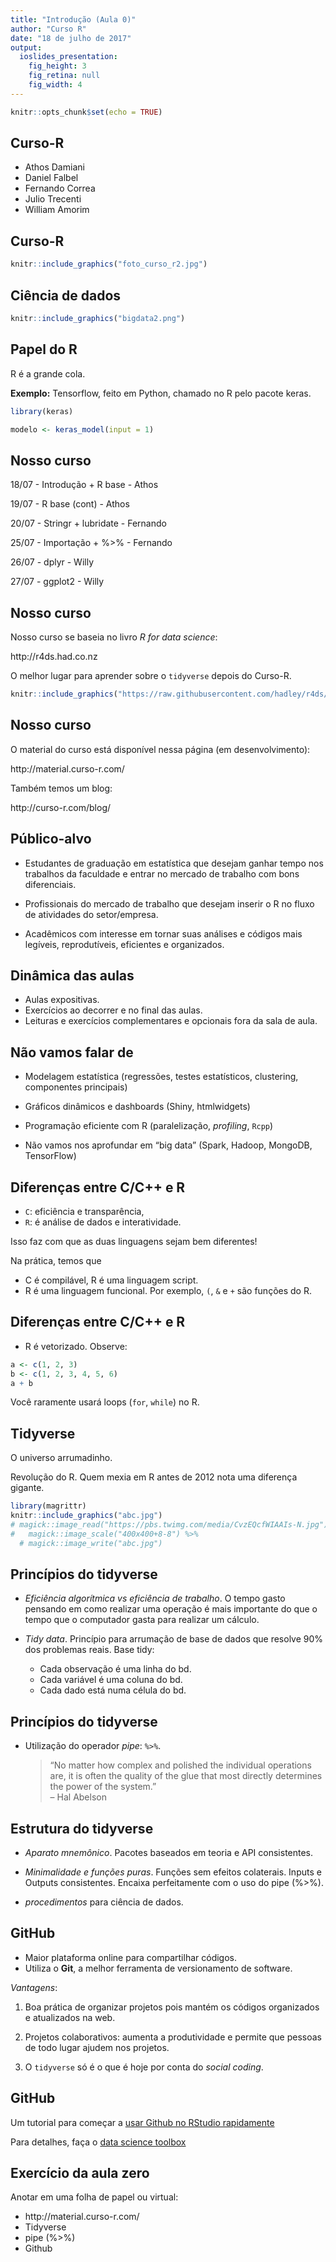 ```yaml
---
title: "Introdução (Aula 0)"
author: "Curso R"
date: "18 de julho de 2017"
output: 
  ioslides_presentation: 
    fig_height: 3
    fig_retina: null
    fig_width: 4
---
```


```r
knitr::opts_chunk$set(echo = TRUE)
```

## Curso-R

- Athos Damiani
- Daniel Falbel
- Fernando Correa 
- Julio Trecenti
- William Amorim

## Curso-R

```r
knitr::include_graphics("foto_curso_r2.jpg")
```

## Ciência de dados

```r
knitr::include_graphics("bigdata2.png")
```


## Papel do R

R é a grande cola.

**Exemplo:** Tensorflow, feito em Python, chamado no R pelo pacote keras.

```r
library(keras)

modelo <- keras_model(input = 1)
```


## Nosso curso

18/07 - Introdução + R base - Athos

19/07 - R base (cont) - Athos

20/07 - Stringr + lubridate - Fernando

25/07 - Importação + %>% - Fernando

26/07 - dplyr - Willy

27/07 - ggplot2 - Willy



## Nosso curso

Nosso curso se baseia no livro *R for data science*:

http://r4ds.had.co.nz

O melhor lugar para aprender sobre o `tidyverse` depois do Curso-R.

```r
knitr::include_graphics("https://raw.githubusercontent.com/hadley/r4ds/master/diagrams/data-science.png")
```



## Nosso curso

O material do curso está disponível nessa página (em desenvolvimento):

http://material.curso-r.com/

Também temos um blog:

http://curso-r.com/blog/



## Público-alvo

- Estudantes de graduação em estatística que desejam ganhar tempo nos trabalhos da faculdade e entrar no mercado de trabalho com bons diferenciais.

- Profissionais do mercado de trabalho que desejam inserir o R no fluxo de atividades do setor/empresa.

- Acadêmicos com interesse em tornar suas análises e códigos mais legíveis, reprodutíveis, eficientes e organizados.


## Dinâmica das aulas

- Aulas expositivas.
- Exercícios ao decorrer e no final das aulas.
- Leituras e exercícios complementares e opcionais fora da sala de aula.


<!-- ## Requisitos básicos  -->

<!-- - Lógica de programação. -->

<!-- - Veja essa apresentação de aprox. 10 min (slides: 13 ao 43): -->

<!-- http://curso-r.github.io/slides/aula_00_01_apresentacao.html  -->

<!-- - Leia esse post de blog (aprox. 5 min): -->

<!-- https://blog.rstudio.org/2016/09/15/tidyverse-1-0-0/ -->

<!-- - Se quiser ganhar tempo, crie uma conta no Github. -->


## Não vamos falar de

- Modelagem estatística (regressões, testes estatísticos, clustering, componentes principais)

- Gráficos dinâmicos e dashboards (Shiny, htmlwidgets)

- Programação eficiente com R (paralelização, *profiling*, `Rcpp`)

- Não vamos nos aprofundar em "big data" (Spark, Hadoop, MongoDB, TensorFlow)







## Diferenças entre C/C++ e R

- `C`: eficiência e transparência, 
- `R`: é análise de dados e interatividade. 

Isso faz com que as duas linguagens sejam bem diferentes!

Na prática, temos que

- C é compilável, R é uma linguagem script.
- R é uma linguagem funcional. Por exemplo, `(`, `&` e `+` são funções do R.


## Diferenças entre C/C++ e R

- R é vetorizado. Observe:

```r
a <- c(1, 2, 3)
b <- c(1, 2, 3, 4, 5, 6)
a + b 
```

Você raramente usará loops (`for`, `while`) no R.







## Tidyverse

O universo arrumadinho.

Revolução do R. Quem mexia em R antes de 2012 nota uma diferença gigante.

```r
library(magrittr)
knitr::include_graphics("abc.jpg")
# magick::image_read("https://pbs.twimg.com/media/CvzEQcfWIAAIs-N.jpg") %>%
#   magick::image_scale("400x400+8-8") %>%
  # magick::image_write("abc.jpg")
```

## Princípios do tidyverse

- *Eficiência algorítmica vs eficiência de trabalho*. O tempo gasto pensando em como realizar uma operação é mais importante do que o tempo que o computador gasta para realizar um cálculo.

- *Tidy data*. Princípio para arrumação de base de dados que resolve 90% dos problemas reais. Base tidy:
    - Cada observação é uma linha do bd.
    - Cada variável é uma coluna do bd.
    - Cada dado está numa célula do bd.


## Princípios do tidyverse

- Utilização do operador *pipe*: `%>%`.

    > "No matter how complex and polished the individual operations are, it is often the quality of the glue that most directly determines the power of the system."  
    > -- Hal Abelson

## Estrutura do tidyverse

- *Aparato mnemônico*. Pacotes baseados em teoria e API consistentes.

- *Minimalidade e funções puras*. Funções sem efeitos colaterais. Inputs e Outputs consistentes. Encaixa perfeitamente com o uso do pipe (%>%).

- *procedimentos* para ciência de dados.

## GitHub

- Maior plataforma online para compartilhar códigos. 
- Utiliza o **Git**, a melhor ferramenta de versionamento de software.

*Vantagens*:

1. Boa prática de organizar projetos pois mantém os códigos organizados e atualizados na web.

2. Projetos colaborativos: aumenta a produtividade e permite que pessoas de todo lugar ajudem nos projetos. 

3. O `tidyverse` só é o que é hoje por conta do *social coding*.


## GitHub

Um tutorial para começar a [usar Github no RStudio rapidamente](http://curso-r.com/blog/2017/07/17/2017-07-17-rstudio-e-github/)

Para detalhes, faça o [data science toolbox](https://www.coursera.org/learn/data-scientists-tools)



## Exercício da aula zero

Anotar em uma folha de papel ou virtual:

- http://material.curso-r.com/
- Tidyverse
- pipe (%>%)
- Github
